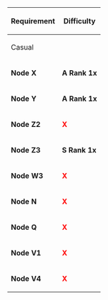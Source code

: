 {| class="wikitable" 
|- style="font-weight:bold;"
! rowspan="2" style="text-align:center;" | Requirement
! colspan="5" | Difficulty
|-
! colspan="2" | Casual || Easy || Medium || Hard
|- style="text-align:center;"
! style="text-align:left;" | '''Node X'''
| colspan="2" | '''A Rank 1x''' || '''A Rank 1x''' || '''A Rank 1x''' || '''A Rank 2x'''
|- style="text-align:center;"
! style="text-align:left;" | '''Node Y'''
| colspan="2" | '''A Rank 1x''' || '''A Rank 1x''' || '''A Rank 1x''' || '''A Rank 2x'''
|- style="text-align:center;"
! style="text-align:left;" | '''Node Z2'''
| colspan="2" | '''<span style="color:red">X</span>''' || '''<span style="color:red">X</span>''' || '''S Rank 1x''' || '''S Rank 1x'''
|- style="text-align:center;"
! style="text-align:left;" | '''Node Z3'''
| colspan="2" | '''S Rank 1x''' || '''S Rank 1x''' || '''S Rank 1x''' || '''S Rank 1x'''
|- style="text-align:center;"
! style="text-align:left;" | '''Node W3'''
| colspan="2" | '''<span style="color:red">X</span>''' || '''<span style="color:red">X</span>''' || '''<span style="color:red">X</span>''' || '''S Rank 1x'''
|- style="text-align:center;"
! style="text-align:left;" | '''Node N'''
| colspan="2" | '''<span style="color:red">X</span>''' || '''<span style="color:red">X</span>''' || '''<span style="color:red">X</span>''' || '''AS 1x'''
|- style="text-align:center;"
! style="text-align:left;" | '''Node Q'''
| colspan="2" | '''<span style="color:red">X</span>''' || '''<span style="color:red">X</span>''' || '''AS 1x''' || '''AS 1x'''
|- style="text-align:center;"
! style="text-align:left;" | '''Node V1'''
| colspan="2" | '''<span style="color:red">X</span>''' || '''AS 1x''' || '''AS 1x''' || '''AS 1x'''
|- style="text-align:center;"
! style="text-align:left;" | '''Node V4'''
| colspan="2" | '''<span style="color:red">X</span>''' || '''<span style="color:red">X</span>''' || '''AS 1x''' || '''AS 1x'''
|}